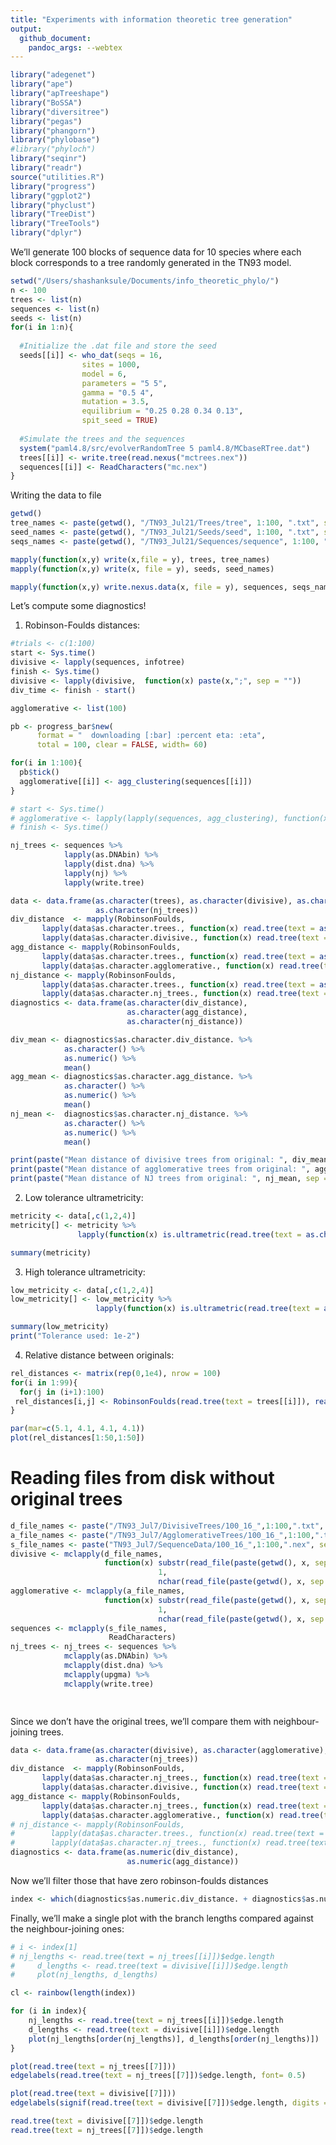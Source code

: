 ```yaml
---
title: "Experiments with information theoretic tree generation"
output:
  github_document:
    pandoc_args: --webtex
---
```


```r
library("adegenet")
library("ape")
library("apTreeshape")
library("BoSSA")
library("diversitree")
library("pegas")
library("phangorn")
library("phylobase")
#library("phyloch")
library("seqinr")
library("readr")
source("utilities.R")
library("progress")
library("ggplot2")
library("phyclust")
library("TreeDist")
library("TreeTools")
library("dplyr")
```

We'll generate 100 blocks of sequence data for 10 species where each block corresponds to a tree randomly generated in the TN93 model. 

```r
setwd("/Users/shashanksule/Documents/info_theoretic_phylo/")
n <- 100
trees <- list(n)
sequences <- list(n)
seeds <- list(n)
for(i in 1:n){
  
  #Initialize the .dat file and store the seed
  seeds[[i]] <- who_dat(seqs = 16,
                sites = 1000, 
                model = 6, 
                parameters = "5 5", 
                gamma = "0.5 4", 
                mutation = 3.5,
                equilibrium = "0.25 0.28 0.34 0.13",
                spit_seed = TRUE)
  
  #Simulate the trees and the sequences
  system("paml4.8/src/evolverRandomTree 5 paml4.8/MCbaseRTree.dat") 
  trees[[i]] <- write.tree(read.nexus("mctrees.nex"))
  sequences[[i]] <- ReadCharacters("mc.nex")
}
```

Writing the data to file 

```r
getwd()
tree_names <- paste(getwd(), "/TN93_Jul21/Trees/tree", 1:100, ".txt", sep = "")
seed_names <- paste(getwd(), "/TN93_Jul21/Seeds/seed", 1:100, ".txt", sep = "")
seqs_names <- paste(getwd(), "/TN93_Jul21/Sequences/sequence", 1:100, ".nex", sep = "")

mapply(function(x,y) write(x,file = y), trees, tree_names)
mapply(function(x,y) write(x, file = y), seeds, seed_names)

mapply(function(x,y) write.nexus.data(x, file = y), sequences, seqs_names)
```


Let's compute some diagnostics! 

1. Robinson-Foulds distances: 

```r
#trials <- c(1:100)
start <- Sys.time()
divisive <- lapply(sequences, infotree)
finish <- Sys.time()
divisive <- lapply(divisive,  function(x) paste(x,";", sep = ""))
div_time <- finish - start()
```

```r
agglomerative <- list(100)

pb <- progress_bar$new(
      format = "  downloading [:bar] :percent eta: :eta",
      total = 100, clear = FALSE, width= 60)

for(i in 1:100){
  pb$tick()
  agglomerative[[i]] <- agg_clustering(sequences[[i]])
}


```


```r
# start <- Sys.time()
# agglomerative <- lapply(lapply(sequences, agg_clustering), function(x) paste(x,";", sep = ""))
# finish <- Sys.time()
```


```r
nj_trees <- sequences %>%
            lapply(as.DNAbin) %>%
            lapply(dist.dna) %>%
            lapply(nj) %>%
            lapply(write.tree)
```

```r
data <- data.frame(as.character(trees), as.character(divisive), as.character(agglomerative), 
                   as.character(nj_trees))
div_distance  <- mapply(RobinsonFoulds,
       lapply(data$as.character.trees., function(x) read.tree(text = as.character(x))),
       lapply(data$as.character.divisive., function(x) read.tree(text = as.character(x))))
agg_distance <- mapply(RobinsonFoulds,
       lapply(data$as.character.trees., function(x) read.tree(text = as.character(x))),
       lapply(data$as.character.agglomerative., function(x) read.tree(text = as.character(x))))
nj_distance <- mapply(RobinsonFoulds,
       lapply(data$as.character.trees., function(x) read.tree(text = as.character(x))),
       lapply(data$as.character.nj_trees., function(x) read.tree(text = as.character(x))))
diagnostics <- data.frame(as.character(div_distance), 
                          as.character(agg_distance),   
                          as.character(nj_distance))
```

```r


div_mean <- diagnostics$as.character.div_distance. %>% 
            as.character() %>% 
            as.numeric() %>% 
            mean()
agg_mean <- diagnostics$as.character.agg_distance. %>% 
            as.character() %>% 
            as.numeric() %>% 
            mean()
nj_mean <-  diagnostics$as.character.nj_distance. %>% 
            as.character() %>% 
            as.numeric() %>% 
            mean()

print(paste("Mean distance of divisive trees from original: ", div_mean, sep = ""))
print(paste("Mean distance of agglomerative trees from original: ", agg_mean, sep = ""))
print(paste("Mean distance of NJ trees from original: ", nj_mean, sep = ""))
```

2. Low tolerance ultrametricity: 

```r
metricity <- data[,c(1,2,4)]
metricity[] <- metricity %>%
               lapply(function(x) is.ultrametric(read.tree(text = as.character(x))))

```

```r
summary(metricity)
```

3. High tolerance ultrametricity: 

```r
low_metricity <- data[,c(1,2,4)]
low_metricity[] <- low_metricity %>%
                   lapply(function(x) is.ultrametric(read.tree(text = as.character(x)), tol = 1e-2))
```

```r
summary(low_metricity)
print("Tolerance used: 1e-2")
```

4. Relative distance between originals: 

```r
rel_distances <- matrix(rep(0,1e4), nrow = 100)
for(i in 1:99){
  for(j in (i+1):100)
 rel_distances[i,j] <- RobinsonFoulds(read.tree(text = trees[[i]]), read.tree(text = trees[[j]]))
}

```

```r
par(mar=c(5.1, 4.1, 4.1, 4.1))
plot(rel_distances[1:50,1:50])
```

# Reading files from disk without original trees 

```r

d_file_names <- paste("/TN93_Jul7/DivisiveTrees/100_16_",1:100,".txt", sep = "")
a_file_names <- paste("/TN93_Jul7/AgglomerativeTrees/100_16_",1:100,".txt", sep = "")
s_file_names <- paste("TN93_Jul7/SequenceData/100_16_",1:100,".nex", sep = "")
divisive <- mclapply(d_file_names, 
                     function(x) substr(read_file(paste(getwd(), x, sep = "")),
                                 1, 
                                 nchar(read_file(paste(getwd(), x, sep = "")))-2))
agglomerative <- mclapply(a_file_names, 
                     function(x) substr(read_file(paste(getwd(), x, sep = "")),
                                 1, 
                                 nchar(read_file(paste(getwd(), x, sep = "")))-1))
sequences <- mclapply(s_file_names, 
                      ReadCharacters)
nj_trees <- nj_trees <- sequences %>%
            mclapply(as.DNAbin) %>%
            mclapply(dist.dna) %>%
            mclapply(upgma) %>%
            mclapply(write.tree)

                     
```


Since we don't have the original trees, we'll compare them with neighbour-joining trees. 

```r
data <- data.frame(as.character(divisive), as.character(agglomerative), 
                   as.character(nj_trees))
div_distance  <- mapply(RobinsonFoulds,
       lapply(data$as.character.nj_trees., function(x) read.tree(text = as.character(x))),
       lapply(data$as.character.divisive., function(x) read.tree(text = as.character(x))))
agg_distance <- mapply(RobinsonFoulds,
       lapply(data$as.character.nj_trees., function(x) read.tree(text = as.character(x))),
       lapply(data$as.character.agglomerative., function(x) read.tree(text = as.character(x))))
# nj_distance <- mapply(RobinsonFoulds,
#        lapply(data$as.character.trees., function(x) read.tree(text = as.character(x))),
#        lapply(data$as.character.nj_trees., function(x) read.tree(text = as.character(x))))
diagnostics <- data.frame(as.numeric(div_distance), 
                          as.numeric(agg_distance))
```

Now we'll filter those that have zero robinson-foulds distances 

```r
index <- which(diagnostics$as.numeric.div_distance. + diagnostics$as.numeric.agg_distance. == 0)
```


Finally, we'll make a single plot with the branch lengths compared against the neighbour-joining ones: 

```r
# i <- index[1]
# nj_lengths <- read.tree(text = nj_trees[[i]])$edge.length
#     d_lengths <- read.tree(text = divisive[[i]])$edge.length
#     plot(nj_lengths, d_lengths)

cl <- rainbow(length(index))

for (i in index){
    nj_lengths <- read.tree(text = nj_trees[[i]])$edge.length
    d_lengths <- read.tree(text = divisive[[i]])$edge.length
    plot(nj_lengths[order(nj_lengths)], d_lengths[order(nj_lengths)])
}
```

```r
plot(read.tree(text = nj_trees[[7]]))
edgelabels(read.tree(text = nj_trees[[7]])$edge.length, font= 0.5)
```

```r
plot(read.tree(text = divisive[[7]]))
edgelabels(signif(read.tree(text = divisive[[7]])$edge.length, digits = 4), font= 0.5)
```

```r
read.tree(text = divisive[[7]])$edge.length
read.tree(text = nj_trees[[7]])$edge.length
```

